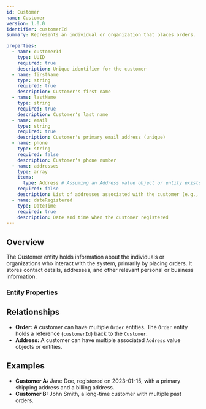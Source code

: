 ```yaml
---
id: Customer
name: Customer
version: 1.0.0
identifier: customerId
summary: Represents an individual or organization that places orders.

properties:
  - name: customerId
    type: UUID
    required: true
    description: Unique identifier for the customer
  - name: firstName
    type: string
    required: true
    description: Customer's first name
  - name: lastName
    type: string
    required: true
    description: Customer's last name
  - name: email
    type: string
    required: true
    description: Customer's primary email address (unique)
  - name: phone
    type: string
    required: false
    description: Customer's phone number
  - name: addresses
    type: array
    items:
      type: Address # Assuming an Address value object or entity exists
    required: false
    description: List of addresses associated with the customer (e.g., shipping, billing)
  - name: dateRegistered
    type: DateTime
    required: true
    description: Date and time when the customer registered
---
```

## Overview

The Customer entity holds information about the individuals or organizations who interact with the system, primarily by placing orders. It stores contact details, addresses, and other relevant personal or business information.

### Entity Properties
<EntityPropertiesTable />

## Relationships

*   **Order:** A customer can have multiple `Order` entities. The `Order` entity holds a reference (`customerId`) back to the `Customer`.
*   **Address:** A customer can have multiple associated `Address` value objects or entities.

## Examples

*   **Customer A:** Jane Doe, registered on 2023-01-15, with a primary shipping address and a billing address.
*   **Customer B:** John Smith, a long-time customer with multiple past orders.


